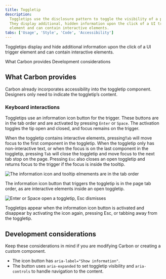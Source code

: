 ```yaml
---
title: Toggletip
description:
  Toggletips use the disclosure pattern to toggle the visibility of a popover.
  They display additional, hidden information upon the click of a UI trigger
  element and can contain interactive elements.
tabs: ['Usage', 'Style', 'Code', 'Accessibility']
---
```




<PageDescription>

Toggletips display and hide additional information upon the click of a UI
trigger element and can contain interactive elements.

</PageDescription>

<AnchorLinks>
  <AnchorLink>What Carbon provides</AnchorLink>
  <AnchorLink>Development considerations</AnchorLink>
</AnchorLinks>

<A11yStatus components="Toggletip" />

## What Carbon provides

Carbon already incorporates accessibility into the toggletip component.
Designers only need to indicate the toggletip’s content.

### Keyboard interactions

Toggletips use an information icon button for the trigger. These buttons are in
the tab order and are activated by pressing `Enter` or `Space`. The activation
toggles the tip open and closed, and focus remains on the trigger.

When the toggletip contains interactive elements, pressing`Tab` will move focus
to the first component in the toggletip. When the toggletip only has
non-interactive text, or when the focus is on the last component in the
toggletip, pressing `Tab` will close the toggletip and move focus to the next
tab stop on the page. Pressing `Esc` also closes an open toggletip and returns
focus to the trigger if the focus is inside the tooltip.

<Row>
<Column colLg={12}>

![The information icon and tooltip elmements are in the tab order](images/toggletip-accessibility-1.png)

<Caption>
  The information icon button that triggers the toggletip is in the page tab
  order, as are interactive elements inside an open toggletip.
</Caption>

</Column>
</Row>

<Row>
<Column colLg={12}>

![Enter or Space open a toggletip, Esc dismisses](images/toggletip-accessibility-2.png)

<Caption>
  Toggletips appear when the information icon button is activated and disappear
  by activating the icon again, pressing Esc, or tabbing away from the
  toggletip.
</Caption>

</Column>
</Row>

## Development considerations

Keep these considerations in mind if you are modifying Carbon or creating a
custom component.

- The icon button has `aria-label="Show information"`.
- The button uses `aria-expanded` to set toggletip visibility and
  `aria-controls` to handle navigation to the content.
